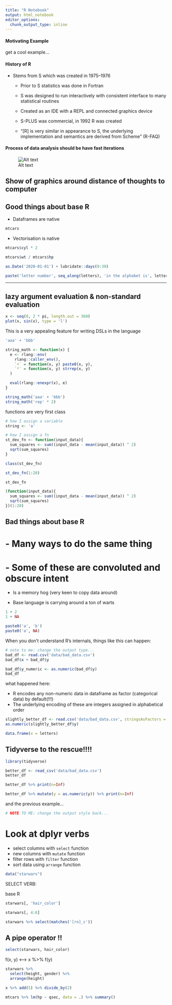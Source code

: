 ```yaml
---
title: "R Notebook"
output: html_notebook
editor_options: 
  chunk_output_type: inline
---
```

#### Motivating Example

get a cool example...

#### History of R

* Stems from S which was created in 1975–1976
  
  - Prior to S statistics was done in Fortran
  
  - S was designed to run interactively with consistent interface to many statistical routines
  
  - Created as an IDE with a REPL and connected graphics device
  
  - S-PLUS was commercial, in 1992 R was created
  
  - "[R] is very similar in appearance to S, the underlying implementation and semantics are derived from Scheme" (R-FAQ)


#### Process of data analysis should be have fast iterations
  
![Alt text](./images/data-science-explore.png)


## Show of graphics around distance of thoughts to computer

## Good things about base R

- Dataframes are native

```r
mtcars
```

- Vectorisation is native

```r
mtcars$cyl * 2
```

```r
mtcars$wt / mtcars$hp
```

```r
as.Date('2020-01-01') + lubridate::days(0:30)
```
```r
paste('letter number', seq_along(letters), 'in the alphabet is', letters)
```

-----------------------------------------------------------------------------------------------------------------------------


## lazy argument evaluation & non-standard evaluation

```r
x <- seq(0, 2 * pi, length.out = 360)
plot(x, sin(x), type = 'l')
```

This is a very appealing feature for writing DSLs in the language

```r
'aaa' + 'bbb'
```

```r
string_math <- function(x) {
  e <- rlang::env(
    rlang::caller_env(),
    `+` = function(x, y) paste0(x, y),
    `*` = function(x, y) strrep(x, y)
  )

  eval(rlang::enexpr(x), e)
}

string_math('aaa' + 'bbb')
string_math('rep' * 2)
```

functions are very first class

```r
# how I assign a variable
string <- 'a'

# how I assign a fn
st_dev_fn <- function(input_data){
  sum_squares <- sum((input_data - mean(input_data)) ^ 2)
  sqrt(sum_squares)
}

class(st_dev_fn)
```

```r
st_dev_fn(1:20)
```
```r
st_dev_fn
```


```r
(function(input_data){
  sum_squares <- sum((input_data - mean(input_data)) ^ 2)
  sqrt(sum_squares)
})(1:20)
```

## Bad things about base R

# - Many ways to do the same thing

# - Some of these are convoluted and obscure intent

- Is a memory hog (very keen to copy data around)

- Base language is carrying around a ton of warts

```r
1 + 2
1 + NA
```

```r
paste0('a', 'b')
paste0('a', NA)
```

When you don't understand R's internals, things like this can happen:

```r
# note to me: change the output type...
bad_df <- read.csv('data/bad_data.csv')
bad_df$x + bad_df$y
```

```r
bad_df$y_numeric <- as.numeric(bad_df$y)
bad_df
```

what happened here:

- R encodes any non-numeric data in dataframe as factor (categorical data) by default(!!!)
- The underlying encoding of these are integers assigned in alphabetical order

```r
slightly_better_df <- read.csv('data/bad_data.csv', stringsAsFactors = FALSE)
as.numeric(slightly_better_df$y)
```

```r
data.frame(x = letters)
```

## Tidyverse to the rescue!!!!

```r
library(tidyverse)
```

```r
better_df <- read_csv('data/bad_data.csv')
better_df
```

```r
better_df %>% print(n=Inf)
```

```r
better_df %>% mutate(y = as.numeric(y)) %>% print(n=Inf)
```


and the previous example...
```r
# NOTE TO ME: change the output style back...

```

# Look at dplyr verbs

* select columns with `select` function
* new columns with `mutate` function
* filter rows with `filter` function
* sort data using `arrange` function

```r
data("starwars")
```

SELECT VERB:

base R
```r
starwars[, 'hair_color']
```

```r
starwars[, 4:6]
```

```r
starwars %>% select(matches('[rn]_c'))
```


## A pipe operator !!

```r
select(starwars, hair_color)
```

f(x, y) <--> x %>% f(y)
```r
starwars %>%
  select(height, gender) %>%
  arrange(height)
```



```r
x %>% add(5) %>% divide_by(2)
```

```r
mtcars %>% lm(hp ~ qsec, data = .) %>% summary()
```